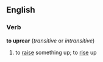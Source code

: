 ==English==
===Verb===
'''to uprear'''  (''transitive'' or ''intransitive'')
# to [[raise]] something up; to [[rise]] up